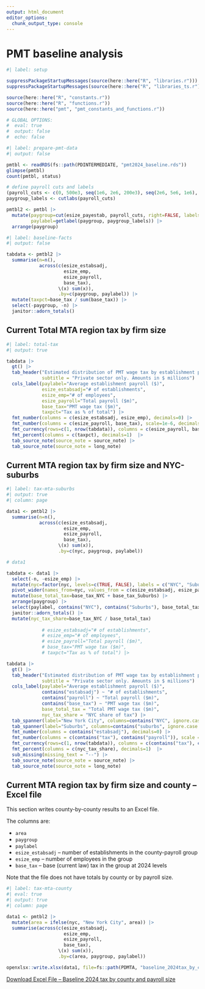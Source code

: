 ```yaml
---
output: html_document
editor_options: 
  chunk_output_type: console
---
```


# PMT baseline analysis

```r
#| label: setup

suppressPackageStartupMessages(source(here::here("R", "libraries.r")))
suppressPackageStartupMessages(source(here::here("R", "libraries_ts.r")))

source(here::here("R", "constants.r"))
source(here::here("R", "functions.r"))
source(here::here("pmt", "pmt_constants_and_functions.r"))

# GLOBAL OPTIONS:
#  eval: true
#  output: false
#  echo: false

```

```r
#| label: prepare-pmt-data
#| output: false

pmtbl <- readRDS(fs::path(PDINTERMEDIATE, "pmt2024_baseline.rds"))
glimpse(pmtbl)
count(pmtbl, status)

# define payroll cuts and labels
(payroll_cuts <- c(0, 500e3, seq(1e6, 2e6, 200e3), seq(2e6, 5e6, 1e6), Inf, 1.25e6, 1.75e6) |> unique() |> sort())
paygroup_labels <- cutlabs(payroll_cuts)

pmtbl2 <- pmtbl |> 
  mutate(paygroup=cut(esize_payestab, payroll_cuts, right=FALSE, labels=FALSE),
         paylabel=getlabel(paygroup, paygroup_labels)) |> 
  arrange(paygroup)


```

```r
#| label: baseline-facts
#| output: false

tabdata <- pmtbl2 |> 
  summarise(n=n(),
            across(c(esize_estabsadj, 
                     esize_emp,
                     esize_payroll,
                     base_tax),
                   \(x) sum(x)),
                   .by=c(paygroup, paylabel)) |> 
  mutate(taxpct=base_tax / sum(base_tax)) |> 
  select(-paygroup, -n) |> 
  janitor::adorn_totals()

```

## Current Total MTA region tax by firm size

```r
#| label: total-tax
#| output: true

tabdata |> 
  gt() |> 
  tab_header("Estimated distribution of PMT wage tax by establishment payroll size, 2024",
             subtitle = "Private sector only. Amounts in $ millions") |> 
  cols_label(paylabel="Average establishment payroll ($)",
             esize_estabsadj="# of establishments",
             esize_emp="# of employees",
             esize_payroll="Total payroll ($m)",
             base_tax="PMT wage tax ($m)",
             taxpct="Tax as % of total") |> 
  fmt_number(columns = c(esize_estabsadj, esize_emp), decimals=0) |>
  fmt_number(columns = c(esize_payroll, base_tax), scale=1e-6, decimals=1) |>
  fmt_currency(rows=c(1, nrow(tabdata)), columns = c(esize_payroll, base_tax), scale=1e-6, decimals=1) |> 
  fmt_percent(columns = c(taxpct), decimals=1)  |> 
  tab_source_note(source_note = source_note) |> 
  tab_source_note(source_note = long_note)

```

## Current MTA region tax by firm size and NYC-suburbs

```r
#| label: tax-mta-suburbs
#| output: true
#| column: page

data1 <- pmtbl2 |> 
  summarise(n=n(),
            across(c(esize_estabsadj, 
                     esize_emp,
                     esize_payroll,
                     base_tax),
                   \(x) sum(x)),
                   .by=c(nyc, paygroup, paylabel))

# data1

tabdata <- data1 |> 
  select(-n, -esize_emp) |> 
  mutate(nyc=factor(nyc, levels=c(TRUE, FALSE), labels = c("NYC", "Suburbs"))) |> 
  pivot_wider(names_from=nyc, values_from = c(esize_estabsadj, esize_payroll, base_tax)) |> 
  mutate(base_total_tax=base_tax_NYC + base_tax_Suburbs) |> 
  arrange(paygroup) |> 
  select(paylabel, contains("NYC"), contains("Suburbs"), base_total_tax) |> 
  janitor::adorn_totals() |> 
  mutate(nyc_tax_share=base_tax_NYC / base_total_tax)
  
             # esize_estabsadj="# of establishments",
             # esize_emp="# of employees",
             # esize_payroll="Total payroll ($m)",
             # base_tax="PMT wage tax ($m)",
             # taxpct="Tax as % of total") |> 

tabdata |> 
  gt() |> 
  tab_header("Estimated distribution of PMT wage tax by establishment payroll size, 2024",
             subtitle = "Private sector only. Amounts in $ millions") |> 
  cols_label(paylabel="Average establishment payroll ($)",
             contains("estabsadj") ~ "# of establishments",
             contains("payroll") ~ "Total payroll ($m)",
             contains("base_tax") ~ "PMT wage tax ($m)",
             base_total_tax = "Total PMT wage tax ($m)",
             nyc_tax_share = "NYC share of tax") |> 
  tab_spanner(label="New York City", columns=contains("NYC", ignore.case = FALSE)) |> 
  tab_spanner(label="Suburbs", columns=contains("suburbs", ignore.case = TRUE)) |> 
  fmt_number(columns = contains("estabsadj"), decimals=0) |>
  fmt_number(columns = c(contains("tax"), contains("payroll")), scale = 1e-6, decimals = 1) |>
  fmt_currency(rows=c(1, nrow(tabdata)), columns = c(contains("tax"), contains("payroll")), scale=1e-6, decimals=1) |> 
  fmt_percent(columns = c(nyc_tax_share), decimals=1)  |> 
  sub_missing(missing_text = "--") |> 
  tab_source_note(source_note = source_note) |> 
  tab_source_note(source_note = long_note)

```

## Current MTA region tax by firm size and county -- Excel file

This section writes county-by-county results to an Excel file.

The columns are:

-   `area`
-   `paygroup`
-   `paylabel`
-   `esize_estabsadj` -- number of establishments in the county-payroll group
-   `esize_emp` -- number of employees in the group
-   `base_tax` -- base (current law) tax in the group at 2024 levels

Note that the file does not have totals by county or by payroll size.

```r
#| label: tax-mta-county
#| eval: true
#| output: true
#| column: page

data1 <- pmtbl2 |> 
  mutate(area = ifelse(nyc, "New York City", area)) |> 
  summarise(across(c(esize_estabsadj, 
                     esize_emp,
                     esize_payroll,
                     base_tax),
                   \(x) sum(x)),
                   .by=c(area, paygroup, paylabel))

openxlsx::write.xlsx(data1, file=fs::path(PDMTA, "baseline_2024tax_by_county_and_establishment_payroll.xlsx"))

```

[Download Excel File -- Baseline 2024 tax by county and payroll size](data/for_mta/baseline_2024tax_by_county_and_establishment_payroll.xlsx)
